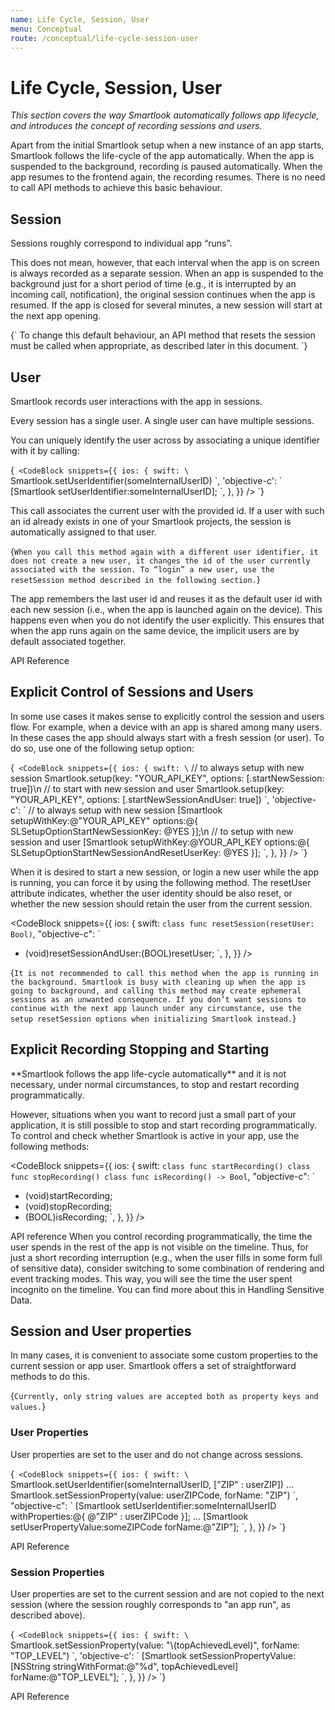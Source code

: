 ```yaml
---
name: Life Cycle, Session, User
menu: Conceptual
route: /conceptual/life-cycle-session-user
---
```




# Life Cycle, Session, User

*This section covers the way Smartlook automatically follows app lifecycle, and introduces the concept of recording sessions and users.*

Apart from the initial Smartlook setup when a new instance of an app starts, Smartlook follows the life-cycle of the app automatically. When the app is suspended to the background, recording is paused automatically. When the app resumes to the frontend again, the recording resumes. There is no need to call API methods to achieve this basic behaviour.

## Session 
Sessions roughly correspond to individual app “runs”.

This does not mean, however, that each interval when the app is on screen is always recorded as a separate session. When an app is suspended to the background just for a short period of time (e.g., it is interrupted by an incoming call, notification), the original session continues when the app is resumed. If the app is closed for several minutes, a new session will start at the next app opening.

<TextBlock kind="important">
{`
To change this default behaviour, an API method that resets the session must be called when appropriate, as described later in this document.
`}
</TextBlock>

## User

Smartlook records user interactions with the app in sessions.

Every session has a single user. A single user can have multiple sessions.

You can uniquely identify the user across by associating a unique identifier with it by calling:

<TextBlock kind="example">{`
  <CodeBlock
  snippets={{
    ios: {
      swift: \`
Smartlook.setUserIdentifier(someInternalUserID)
      \`,
      'objective-c': \`
[Smartlook setUserIdentifier:someInternalUserID];
      \`,
    },
  }}
/>
`}</TextBlock>

This call associates the current user with the provided id. If a user with such an id already exists in one of your Smartlook projects, the session is automatically assigned to that user.


<TextBlock kind="important">{`
When you call this method again with a different user identifier, it does not create a new user, it changes the id of the user currently associated with the session. To “login” a new user, use the resetSession method described in the following section.
`}</TextBlock>

The app remembers the last user id and reuses it as the default user id with each new session (i.e., when the app is launched again on the device). This happens even when you do not identify the user explicitly. This ensures that when the app runs again on the same device, the implicit users are by default associated together.

<Link to="/api_reference#user-identification">API Reference</Link>


## Explicit Control of Sessions and Users 

In some use cases it makes sense to explicitly control the session and users flow. For example, when a device with an app is shared among many users. In these cases the app should always start with a fresh session (or user). To do so, use one of the following setup option:

<TextBlock kind="example">{`
  <CodeBlock
    snippets={{
      ios: {
        swift: \`
// to always setup with new session
Smartlook.setup(key: "YOUR_API_KEY", 
                options: [.startNewSession: true])\\n
// to start with new session and user
Smartlook.setup(key: "YOUR_API_KEY", 
                options: [.startNewSessionAndUser: true])
\`,
        'objective-c': \`
// to always setup with new session
[Smartlook setupWithKey:@"YOUR_API_KEY" 
                options:@{
                     SLSetupOptionStartNewSessionKey: @YES
                }];\\n
// to setup with new session and user
[Smartlook setupWithKey:@YOUR_API_KEY 
                options:@{
                     SLSetupOptionStartNewSessionAndResetUserKey: @YES
                }];
      \`,
    },
  }}
/>
`}</TextBlock>

When it is desired to start a new session, or login a new user while the app is running, you can force it by using the following method. The resetUser attribute indicates, whether the user identity should be also reset, or whether the new session should retain the user from the current session.

<CodeBlock
  snippets={{
    ios: {
      swift: `
class func resetSession(resetUser: Bool)
      `,
      "objective-c": `
+ (void)resetSessionAndUser:(BOOL)resetUser;
      `,
    },
  }}
/>

<TextBlock kind="important">{`
It is not recommended to call this method when the app is running in the background. Smartlook is busy with cleaning up when the app is going to background, and calling this method may create ephemeral sessions as an unwanted consequence. If you don’t want sessions to continue with the next app launch under any circumstance, use the setup resetSession options when initializing Smartlook instead.
`}</TextBlock>

## Explicit Recording Stopping and Starting

<TextBlock kind="important">
**Smartlook follows the app life-cycle automatically** and it is not necessary, under normal circumstances, to stop and restart recording programmatically. 
</TextBlock>

However, situations when you want to record just a small part of your application, it is still possible to stop and start recording programmatically. To control and check whether Smartlook is active in your app, use the following methods:

<CodeBlock
  snippets={{
    ios: {
      swift: `
class func startRecording()
class func stopRecording()
class func isRecording() -> Bool
      `,
      "objective-c": `
+ (void)startRecording;
+ (void)stopRecording;
+ (BOOL)isRecording;
      `,
    },
  }}
/>

<Link to="/api_reference#start-and-stop-recording">API reference</Link>

<TextBlock kind="note">
When you control recording programmatically, the time the user spends in the rest of the app is not visible on the timeline. Thus, for just a short recording interruption (e.g., when the user fills in some form full of sensitive data), consider switching to some combination of rendering and event tracking modes. This way, you will see the time the user spent incognito on the timeline. You can find more about this in 

<Link to="/conceptual/handling-sensitive-data">Handling Sensitive Data</Link>.

</TextBlock>

## Session and User properties

In many cases, it is convenient to associate some custom properties to the current session or app user. Smartlook offers a set of straightforward methods to do this. 

<TextBlock kind="note">{`
Currently, only string values are accepted both as property keys and values.
`}</TextBlock>

### User Properties

User properties are set to the user and do not change across sessions.

<TextBlock kind="example">{`
  <CodeBlock
  snippets={{
    ios: {
      swift: \`
Smartlook.setUserIdentifier(someInternalUserID, ["ZIP" : userZIP])
...
Smartlook.setSessionProperty(value: userZIPCode, forName: "ZIP")
      \`,
      "objective-c": \`
[Smartlook setUserIdentifier:someInternalUserID withProperties:@{ @"ZIP" : userZIPCode }];
...
[Smartlook setUserPropertyValue:someZIPCode forName:@"ZIP"];
      \`,
    },
  }}
/>
`}</TextBlock>

<Link to="/api_reference#user-properties">API Reference</Link>

### Session Properties

User properties are set to the current session and are not copied to the next session (where the session roughly corresponds to "an app run", as described above).

<TextBlock kind="example">{`
  <CodeBlock
  snippets={{
    ios: {
      swift: \`
Smartlook.setSessionProperty(value: "\\(topAchievedLevel)", forName: "TOP_LEVEL")
      \`,
      'objective-c': \`
[Smartlook setSessionPropertyValue:[NSString stringWithFormat:@"%d", topAchievedLevel] forName:@"TOP_LEVEL"];
      \`,
    },
  }}
/>
`}</TextBlock>

<Link to="/api_reference#session-properties">API Reference</Link>

